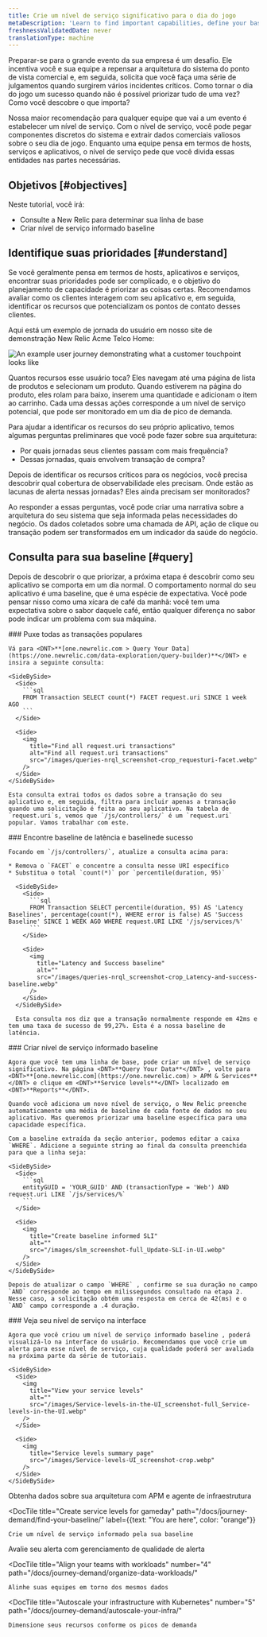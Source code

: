 ```yaml
---
title: Crie um nível de serviço significativo para o dia do jogo
metaDescription: 'Learn to find important capabilities, define your baselines, and set up meaningful service levels for peak demand.'
freshnessValidatedDate: never
translationType: machine
---
```


Preparar-se para o grande evento da sua empresa é um desafio. Ele incentiva você e sua equipe a repensar a arquitetura do sistema do ponto de vista comercial e, em seguida, solicita que você faça uma série de julgamentos quando surgirem vários incidentes críticos. Como tornar o dia do jogo um sucesso quando não é possível priorizar tudo de uma vez? Como você descobre o que importa?

Nossa maior recomendação para qualquer equipe que vai a um evento é estabelecer um nível de serviço. Com o nível de serviço, você pode pegar componentes discretos do sistema e extrair dados comerciais valiosos sobre o seu dia de jogo. Enquanto uma equipe pensa em termos de hosts, serviços e aplicativos, o nível de serviço pede que você divida essas entidades nas partes necessárias.

## Objetivos [#objectives]

Neste tutorial, você irá:

* Consulte a New Relic para determinar sua linha de base
* Criar nível de serviço informado baseline

## Identifique suas prioridades [#understand]

Se você geralmente pensa em termos de hosts, aplicativos e serviços, encontrar suas prioridades pode ser complicado, e o objetivo do planejamento de capacidade é priorizar as coisas certas. Recomendamos avaliar como os clientes interagem com seu aplicativo e, em seguida, identificar os recursos que potencializam os pontos de contato desses clientes.

Aqui está um exemplo de jornada do usuário em nosso site de demonstração New Relic Acme Telco Home:

<img
  title="You can attach service levels to customer touchpoints"
  alt="An example user journey demonstrating what a customer touchpoint looks like"
  src="/images/user-journey_screenshot-full_A-possible-user-journey.gif"
/>

Quantos recursos esse usuário toca? Eles navegam até uma página de lista de produtos e selecionam um produto. Quando estiverem na página do produto, eles rolam para baixo, inserem uma quantidade e adicionam o item ao carrinho. Cada uma dessas ações corresponde a um nível de serviço potencial, que pode ser monitorado em um dia de pico de demanda.

Para ajudar a identificar os recursos do seu próprio aplicativo, temos algumas perguntas preliminares que você pode fazer sobre sua arquitetura:

* Por quais jornadas seus clientes passam com mais frequência?
* Dessas jornadas, quais envolvem transação de compra?

Depois de identificar os recursos críticos para os negócios, você precisa descobrir qual cobertura de observabilidade eles precisam. Onde estão as lacunas de alerta nessas jornadas? Eles ainda precisam ser monitorados?

Ao responder a essas perguntas, você pode criar uma narrativa sobre a arquitetura do seu sistema que seja informada pelas necessidades do negócio. Os dados coletados sobre uma chamada de API, ação de clique ou transação podem ser transformados em um indicador da saúde do negócio.

## Consulta para sua baseline [#query]

Depois de descobrir o que priorizar, a próxima etapa é descobrir como seu aplicativo se comporta em um dia normal. O comportamento normal do seu aplicativo é uma baseline, que é uma espécie de expectativa. Você pode pensar nisso como uma xícara de café da manhã: você tem uma expectativa sobre o sabor daquele café, então qualquer diferença no sabor pode indicar um problema com sua máquina.

<Steps>
  <Step>
    ### Puxe todas as transações populares

    Vá para <DNT>**[one.newrelic.com > Query Your Data](https://one.newrelic.com/data-exploration/query-builder)**</DNT> e insira a seguinte consulta:

    <SideBySide>
      <Side>
        ```sql
        FROM Transaction SELECT count(*) FACET request.uri SINCE 1 week AGO
        ```
      </Side>

      <Side>
        <img
          title="Find all request.uri transactions"
          alt="Find all request.uri transactions"
          src="/images/queries-nrql_screenshot-crop_requesturi-facet.webp"
        />
      </Side>
    </SideBySide>

    Esta consulta extrai todos os dados sobre a transação do seu aplicativo e, em seguida, filtra para incluir apenas a transação quando uma solicitação é feita ao seu aplicativo. Na tabela de `request.uri`s, vemos que `/js/controllers/` é um `request.uri` popular. Vamos trabalhar com este.
  </Step>

  <Step>
    ### Encontre baseline de latência e baselinede sucesso

    Focando em `/js/controllers/`, atualize a consulta acima para:

    * Remova o `FACET` e concentre a consulta nesse URI específico
    * Substitua o total `count(*)` por `percentile(duration, 95)`

      <SideBySide>
        <Side>
          ```sql
          FROM Transaction SELECT percentile(duration, 95) AS 'Latency Baselines', percentage(count(*), WHERE error is false) AS 'Success Baseline' SINCE 1 WEEK AGO WHERE request.URI LIKE '/js/services/%'
          ```
        </Side>

        <Side>
          <img
            title="Latency and Success baseline"
            alt=""
            src="/images/queries-nrql_screenshot-crop_Latency-and-success-baseline.webp"
          />
        </Side>
      </SideBySide>

      Esta consulta nos diz que a transação normalmente responde em 42ms e tem uma taxa de sucesso de 99,27%. Esta é a nossa baseline de latência.
  </Step>

  <Step>
    ### Criar nível de serviço informado baseline

    Agora que você tem uma linha de base, pode criar um nível de serviço significativo. Na página <DNT>**Query Your Data**</DNT> , volte para <DNT>**[one.newrelic.com](https://one.newrelic.com) > APM & Services**</DNT> e clique em <DNT>**Service levels**</DNT> localizado em <DNT>**Reports**</DNT>.

    Quando você adiciona um novo nível de serviço, o New Relic preenche automaticamente uma média de baseline de cada fonte de dados no seu aplicativo. Mas queremos priorizar uma baseline específica para uma capacidade específica.

    Com a baseline extraída da seção anterior, podemos editar a caixa `WHERE`. Adicione a seguinte string ao final da consulta preenchida para que a linha seja:

    <SideBySide>
      <Side>
        ```sql
        entityGUID = 'YOUR_GUID' AND (transactionType = 'Web') AND request.uri LIKE `/js/services/%`
        ```
      </Side>

      <Side>
        <img
          title="Create baseline informed SLI"
          alt=""
          src="/images/slm_screenshot-full_Update-SLI-in-UI.webp"
        />
      </Side>
    </SideBySide>

    Depois de atualizar o campo `WHERE` , confirme se sua duração no campo `AND` corresponde ao tempo em milissegundos consultado na etapa 2. Nesse caso, a solicitação obtém uma resposta em cerca de 42(ms) e o `AND` campo corresponde a .4 duração.
  </Step>

  <Step>
    ### Veja seu nível de serviço na interface

    Agora que você criou um nível de serviço informado baseline , poderá visualizá-lo na interface do usuário. Recomendamos que você crie um alerta para esse nível de serviço, cuja qualidade poderá ser avaliada na próxima parte da série de tutoriais.

    <SideBySide>
      <Side>
        <img
          title="View your service levels"
          alt=""
          src="/images/Service-levels-in-the-UI_screenshot-full_Service-levels-in-the-UI.webp"
        />
      </Side>

      <Side>
        <img
          title="Service levels summary page"
          src="/images/Service-levels-UI_screenshot-crop.webp"
        />
      </Side>
    </SideBySide>
  </Step>
</Steps>

<DocTiles numbered>
  <DocTile
    title="Get started"
    path="/docs/journey-demand/get-started"
  >
    Obtenha dados sobre sua arquitetura com APM e agente de infraestrutura
  </DocTile>

  <DocTile
    title="Create service levels for gameday"
    path="/docs/journey-demand/find-your-baseline/"
    label={{text: "You are here", color: "orange"}}
  >
    Crie um nível de serviço informado pela sua baseline
  </DocTile>
</DocTiles>

<DocTiles>
  <DocTile
    title="Reduce noise with quality alerts"
    number="3"
    path="/docs/journey-demand/create-quality-alerts/"
  >
    Avalie seu alerta com gerenciamento de qualidade de alerta
  </DocTile>

  <DocTile
    title="Align your teams with workloads"
    number="4"
    path="/docs/journey-demand/organize-data-workloads/"
  >
    Alinhe suas equipes em torno dos mesmos dados
  </DocTile>

  <DocTile
    title="Autoscale your infrastructure with Kubernetes"
    number="5"
    path="/docs/journey-demand/autoscale-your-infra/"
  >
    Dimensione seus recursos conforme os picos de demanda
  </DocTile>
</DocTiles>
